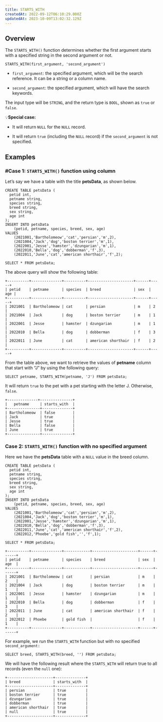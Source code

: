 ```yaml
---
title: STARTS_WITH
createdAt: 2022-09-12T06:10:29.000Z
updatedAt: 2023-10-09T13:02:32.129Z
---
```


## Overview

The `STARTS_WITH()` function determines whether the first argument starts with a specified string in the second argument or not.

```pgsql
STARTS_WITH(first_argument, 'second_argument')
```

*   `first_argument`: the specified argument, which will be the search reference. It can be a string or a column name.

*   `second_argument`: the specified argument, which will have the search keywords.

The input type will be `STRING`, and the return type is `BOOL`, shown as `true` or `false`.

💡**Special case:**

*   It will return `NULL` for the `NULL` record.

*   It will return `true` (including the `NULL` record) if the `second_argument` is not specified.

## Examples

### #Case 1: `STARTS_WITH()` function using column

Let’s say we have a table with the title **petsData**, as shown below.

```pgsql
CREATE TABLE petsData (
  petid int,
  petname string,
  species string,
  breed string,
  sex string,
  age int
);
INSERT INTO petsData 
    (petid, petname, species, breed, sex, age) 
VALUES 
    (2021001,'Bartholomeow','cat','persian','m',2),
    (2021004,'Jack','dog','boston terrier','m',1),
    (2022001,'Jesse','hamster','dzungarian','m',1),
    (2022010,'Bella','dog','dobberman','f',3),
    (2022011,'June','cat','american shorthair','f',2);
```

```pgsql
SELECT * FROM petsData;
```

The above query will show the following table:

```pgsql
+----------+--------------+----------+---------------------+------+-----+
| petid    | petname      | species  | breed               | sex  | age |
+----------+--------------+----------+---------------------+------+-----+
| 2021001  | Bartholomeow | cat      | persian             | m    | 2   |
| 2021004  | Jack         | dog      | boston terrier      | m    | 1   |
| 2022001  | Jesse        | hamster  | dzungarian          | m    | 1   |
| 2022010  | Bella        | dog      | dobberman           | f    | 3   |
| 2022011  | June         | cat      | american shorthair  | f    | 2   |
+----------+--------------+----------+---------------------+------+-----+
```

From the table above, we want to retrieve the values of **petname** column that start with “J” by using the following query:

```pgsql
SELECT petname, STARTS_WITH(petname, 'J') FROM petsData;
```

It will return `true` to the pet with a pet starting with the letter J. Otherwise, `false`.

```pgsql
+--------------+---------------+
|   petname     | starts_with  |
+---------------+--------------+
| Bartholomeow  | false        |
| Jack          | true         |
| Jesse         | true         |
| Bella         | false        |
| June          | true         |
+---------------+--------------+
```

### Case 2: `STARTS_WITH()` function with no specified argument

Here we have the **petsData** table with a `NULL` value in the breed column.

```pgsql
CREATE TABLE petsData (
  petid int,
  petname string,
  species string,
  breed string,
  sex string,
  age int
);
INSERT INTO petsData 
    (petid, petname, species, breed, sex, age) 
VALUES 
    (2021001,'Bartholomeow','cat','persian','m',2),
    (2021004,'Jack','dog','boston terrier','m',1),
    (2022001,'Jesse','hamster','dzungarian','m',1),
    (2022010,'Bella','dog','dobberman','f',3),
    (2022011,'June','cat','american shorthair','f',2),
    (2022012,'Phoebe','gold fish','','f',1);
```

```pgsql
SELECT * FROM petsData;
```

```pgsql
+----------+--------------+------------+---------------------+------+------+
| petid    | petname      | species    | breed               | sex  | age  |
+----------+--------------+------------+---------------------+------+------+
| 2021001  | Bartholomeow | cat        | persian             | m    | 2    |
| 2021004  | Jack         | dog        | boston terrier      | m    | 1    |
| 2022001  | Jesse        | hamster    | dzungarian          | m    | 1    |
| 2022010  | Bella        | dog        | dobberman           | f    | 3    |
| 2022011  | June         | cat        | american shorthair  | f    | 2    |
| 2022012  | Phoebe       | gold fish  |                     | f    | 1    |
+----------+--------------+------------+---------------------+------+------+
```

For example, we run the `STARTS_WITH` function but with no specified `second_argument:`

```pgsql
SELECT breed, STARTS_WITH(breed, '') FROM petsData;
```

We will have the following result where the `STARTS_WITH` will return true to all records (even the `null` one):

```pgsql
+---------------------+--------------+
| breed               | starts_with  |
+---------------------+--------------+
| persian             | true         |
| boston terrier      | true         |
| dzungarian          | true         |
| dobberman           | true         |
| american shorthair  | true         |
| null                | true         |
+---------------------+--------------+
```


